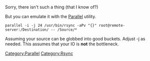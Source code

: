Sorry, there isn't such a thing (that I know of?)

But you can emulate it with the [[Parallel]] utility.

 parallel -i -j 24 /usr/bin/rsync -aPv "{}" root@remote-server:/Destination/ -- /Source/*

Assuming your source can be globbed into good buckets. Adjust -j as needed. This assumes that your IO is '''not''' the bottleneck.

[[Category:Parallel]][[Category:Rsync]]